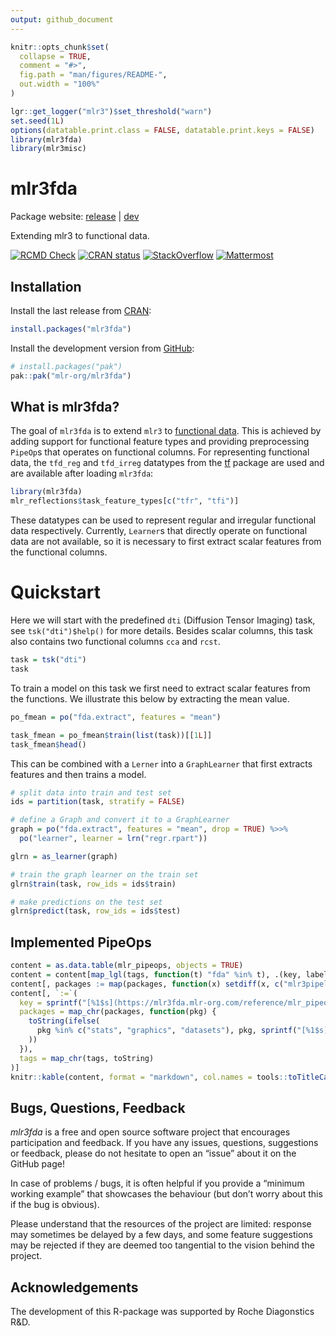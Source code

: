```yaml
---
output: github_document
---
```


```r
knitr::opts_chunk$set(
  collapse = TRUE,
  comment = "#>",
  fig.path = "man/figures/README-",
  out.width = "100%"
)

lgr::get_logger("mlr3")$set_threshold("warn")
set.seed(1L)
options(datatable.print.class = FALSE, datatable.print.keys = FALSE)
library(mlr3fda)
library(mlr3misc)
```


# mlr3fda

Package website: [release](https://mlr3fda.mlr-org.com/) \| [dev](https://mlr3fda.mlr-org.com/dev/)

Extending mlr3 to functional data.

<!-- badges: start -->
[![RCMD Check](https://github.com/mlr-org/mlr3fda/actions/workflows/rcmdcheck.yaml/badge.svg)](https://github.com/mlr-org/mlr3fda/actions/workflows/rcmdcheck.yaml)
[![CRAN status](https://www.r-pkg.org/badges/version/mlr3fda)](https://CRAN.R-project.org/package=mlr3fda)
[![StackOverflow](https://img.shields.io/badge/stackoverflow-mlr3-orange.svg)](https://stackoverflow.com/questions/tagged/mlr3)
[![Mattermost](https://img.shields.io/badge/chat-mattermost-orange.svg)](https://lmmisld-lmu-stats-slds.srv.mwn.de/mlr_invite/)
<!-- badges: end -->

## Installation

Install the last release from [CRAN](https://CRAN.R-project.org):

```r
install.packages("mlr3fda")
```

Install the development version from [GitHub](https://github.com/):

```r
# install.packages("pak")
pak::pak("mlr-org/mlr3fda")
```

## What is mlr3fda?

The goal of `mlr3fda` is to extend `mlr3` to [functional data](https://en.wikipedia.org/wiki/Functional_data_analysis).
This is achieved by adding support for functional feature types and providing preprocessing `PipeOp`s that operates on functional columns.
For representing functional data, the `tfd_reg` and `tfd_irreg` datatypes from the [tf](https://github.com/tidyfun/tf) package are used and are available after loading `mlr3fda`:

```r
library(mlr3fda)
mlr_reflections$task_feature_types[c("tfr", "tfi")]
```

These datatypes can be used to represent regular and irregular functional data respectively.
Currently, `Learner`s that directly operate on functional data are not available, so it is necessary to first extract scalar features from the functional columns.

# Quickstart

Here we will start with the predefined `dti` (Diffusion Tensor Imaging) task, see `tsk("dti")$help()` for more details.
Besides scalar columns, this task also contains two functional columns `cca` and `rcst`.

```r
task = tsk("dti")
task
```

To train a model on this task we first need to extract scalar features from the functions.
We illustrate this below by extracting the mean value.

```r
po_fmean = po("fda.extract", features = "mean")

task_fmean = po_fmean$train(list(task))[[1L]]
task_fmean$head()
```

This can be combined with a `Lerner` into a `GraphLearner` that first extracts features and then trains a model.

```r
# split data into train and test set
ids = partition(task, stratify = FALSE)

# define a Graph and convert it to a GraphLearner
graph = po("fda.extract", features = "mean", drop = TRUE) %>>%
  po("learner", learner = lrn("regr.rpart"))

glrn = as_learner(graph)

# train the graph learner on the train set
glrn$train(task, row_ids = ids$train)

# make predictions on the test set
glrn$predict(task, row_ids = ids$test)
```

## Implemented PipeOps

```r
content = as.data.table(mlr_pipeops, objects = TRUE)
content = content[map_lgl(tags, function(t) "fda" %in% t), .(key, label, packages, tags)]
content[, packages := map(packages, function(x) setdiff(x, c("mlr3pipelines", "mlr3fda")))]
content[, `:=`(
  key = sprintf("[%1$s](https://mlr3fda.mlr-org.com/reference/mlr_pipeops_%1$s)", key),
  packages = map_chr(packages, function(pkg) {
    toString(ifelse(
      pkg %in% c("stats", "graphics", "datasets"), pkg, sprintf("[%1$s](https://cran.r-project.org/package=%1$s)", pkg)
    ))
  }),
  tags = map_chr(tags, toString)
)]
knitr::kable(content, format = "markdown", col.names = tools::toTitleCase(names(content)))
```


## Bugs, Questions, Feedback

*mlr3fda* is a free and open source software project that
encourages participation and feedback. If you have any issues,
questions, suggestions or feedback, please do not hesitate to open an
“issue” about it on the GitHub page\!

In case of problems / bugs, it is often helpful if you provide a
“minimum working example” that showcases the behaviour (but don’t
worry about this if the bug is obvious).

Please understand that the resources of the project are limited:
response may sometimes be delayed by a few days, and some feature
suggestions may be rejected if they are deemed too tangential to the
vision behind the project.

## Acknowledgements

The development of this R-package was supported by Roche Diagonstics R&D.

